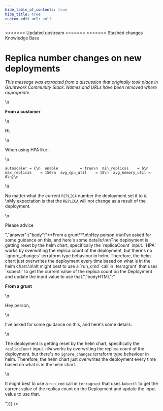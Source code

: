 ```yaml
---
hide_table_of_contents: true
hide_title: true
custom_edit_url: null
---
```



<head>
<<<<<<< Updated upstream
  <link rel="canonical" href="https://github.com/tnn-tnn-tnn-tnn-tnn-gruntwork-io/knowledge-base/discussions/26" />
=======
  <link rel="canonical" href="https://github.com/tnn-gruntwork-io/knowledge-base/discussions/26" />
>>>>>>> Stashed changes
</head>

<CenterLayout>
<span className="searchCategory">Knowledge Base</span>
<h1>Replica number changes on new deployments</h1>
<GitHub discussion={{"id":"MDEwOkRpc2N1c3Npb24zNTU0ODcx","number":26,"author":{"login":"gruntwork-support"},"title":"Replica number changes on new deployments","body":"_This message was extracted from a discussion that originally took place in Gruntwork Community Slack. Names and URLs have been removed where appropriate_\n\n\n**From a customer**\n\nHi,\n\nWhen using HPA like :\n\n```\nautoscaler = {\n  enable          = true\n  min_replicas    = 6\n  max_replicas    = 150\n  avg_cpu_util    = 15\n  avg_memory_util = 0\n}\n```\n\nNo matter what the current `REPLICA` number the deployment set it to `6`.\nMy expectation  is that the `REPLICA` will not change as a result of the deployment.\n\nPlease advice","bodyHTML":"<p dir=\"auto\"><em>This message was extracted from a discussion that originally took place in Gruntwork Community Slack. Names and URLs have been removed where appropriate</em></p>\n<p dir=\"auto\"><strong>From a customer</strong></p>\n<p dir=\"auto\">Hi,</p>\n<p dir=\"auto\">When using HPA like :</p>\n<div class=\"snippet-clipboard-content notranslate position-relative overflow-auto\" data-snippet-clipboard-copy-content=\"autoscaler = {\n  enable          = true\n  min_replicas    = 6\n  max_replicas    = 150\n  avg_cpu_util    = 15\n  avg_memory_util = 0\n}\"><pre class=\"notranslate\"><code class=\"notranslate\">autoscaler = {\n  enable          = true\n  min_replicas    = 6\n  max_replicas    = 150\n  avg_cpu_util    = 15\n  avg_memory_util = 0\n}\n</code></pre></div>\n<p dir=\"auto\">No matter what the current <code class=\"notranslate\">REPLICA</code> number the deployment set it to <code class=\"notranslate\">6</code>.<br>\nMy expectation  is that the <code class=\"notranslate\">REPLICA</code> will not change as a result of the deployment.</p>\n<p dir=\"auto\">Please advice</p>","answer":{"body":"**From a grunt**\n\nHey person,\n\nI've asked for some guidance on this, and here's some details:\n\nThe deployment is getting reset by the helm chart, specifically the `replicaCount` input. `HPA` works by overwriting the replica count of the deployment, but there's no `ignore_changes` terraform type behaviour in helm. Therefore, the helm chart just overwrites the deployment every time based on what is in the helm chart.\n\nIt might best to use a `run_cmd` call in `terragrunt` that uses `kubectl` to get the current value of the replica count on the Deployment and update the input value to use that.","bodyHTML":"<p dir=\"auto\"><strong>From a grunt</strong></p>\n<p dir=\"auto\">Hey person,</p>\n<p dir=\"auto\">I've asked for some guidance on this, and here's some details:</p>\n<p dir=\"auto\">The deployment is getting reset by the helm chart, specifically the <code class=\"notranslate\">replicaCount</code> input. <code class=\"notranslate\">HPA</code> works by overwriting the replica count of the deployment, but there's no <code class=\"notranslate\">ignore_changes</code> terraform type behaviour in helm. Therefore, the helm chart just overwrites the deployment every time based on what is in the helm chart.</p>\n<p dir=\"auto\">It might best to use a <code class=\"notranslate\">run_cmd</code> call in <code class=\"notranslate\">terragrunt</code> that uses <code class=\"notranslate\">kubectl</code> to get the current value of the replica count on the Deployment and update the input value to use that.</p>"}}} />

</CenterLayout>
  

<!-- ##DOCS-SOURCER-START
{
  "sourcePlugin": "github-discussions",
  "hash": "2e182ad333766400275c4d928cfeefa9"
}
##DOCS-SOURCER-END -->

